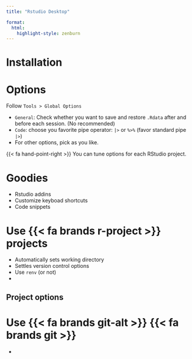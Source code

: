 ```yaml
---
title: "Rstudio Desktop"

format:
  html:
    highlight-style: zenburn
---
```



# Installation



# Options

Follow `Tools > Global Options`

- `General`: Check whether you want to save and restore `.Rdata` after and before each session. (No recommended)
- `Code`: choose you favorite pipe operator: `|>` or `%>%` (favor standard pipe `|>`)
- For other options, pick as you like.

{{< fa hand-point-right >}} You can tune options for each RStudio project.


# Goodies

- Rstudio addins
- Customize keyboad shortcuts 
- Code snippets

# Use {{< fa brands r-project >}} projects

- Automatically sets working directory
- Settles version control options
- Use `renv` (or not)
- 


## Project options

# Use {{< fa brands git-alt >}} {{< fa brands git >}}

- 


